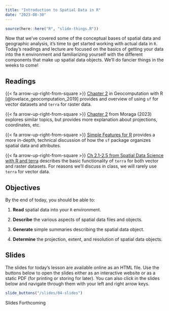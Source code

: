 ```yaml
---
title: "Introduction to Spatial Data in R"
date: "2023-08-30"
---
```

```r
source(here::here("R", "slide-things.R"))

```

Now that we've covered some of the conceptual bases of spatial data and geographic analysis, it's time to get started working with actual data in `R`. Today's readings and lecture are focused on the basics of getting your data into the `R` environment and familiarizing yourself with the different components that make up spatial data objects. We'll do fancier things in the weeks to come!

## Readings

{{< fa arrow-up-right-from-square >}} [Chapter 2](https://r.geocompx.org/spatial-class) in Geocomputation with R [@lovelace_geocomputation_2019] provides and overview of using `sf` for vector datasets and `terra` for raster data.

{{< fa arrow-up-right-from-square >}} [Chapter 2](https://www.paulamoraga.com/book-spatial/spatial-data-in-r.html) from Moraga (2023) explores similar topics, but provides more explanation about projections, coordinates, etc.

{{< fa arrow-up-right-from-square >}} [Simple Features for R](https://r-spatial.github.io/sf/articles/sf1.html) provides a more in-depth, technical discussion of how the `sf` package organizes spatial data and attributes.

{{< fa arrow-up-right-from-square >}} [Ch 2.1-2.5 from Spatial Data Science with R and terra](https://rspatial.org/spatial/index.html) describes the basic functionality of `terra` for both vector and raster datasets. For reasons we'll discuss in class, we will rarely use `terra` for vector data.

## Objectives

By the end of today, you should be able to:

1. **Read** spatial data into your `R` environment.

2. **Describe** the various aspects of spatial data files and objects.

3. **Generate** simple summaries describing the spatial data object.

4. **Determine** the projection, extent, and resolution of spatial data objects.


## Slides
The slides for today's lesson are available online as an HTML file. Use the buttons below to open the slides either as an interactive website or as a static PDF (for printing or storing for later). You can also click in the slides below and navigate through them with your left and right arrow keys.

```r
slide_buttons("/slides/04-slides")
```

Slides Forthcoming
